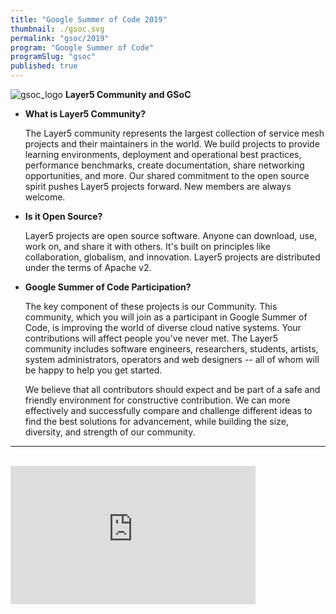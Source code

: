 ```yaml
---
title: "Google Summer of Code 2019"
thumbnail: ./gsoc.svg
permalink: "gsoc/2019"
program: "Google Summer of Code"
programSlug: "gsoc"
published: true
---
```



<ProgramsWrapper>
<img src={gsoc_logo} alt="gsoc_logo" />
<b>Layer5 Community and GSoC</b>

<div>
    <div>
    <ul>
        <li>
            <b>What is Layer5 Community?</b>
            <p>The Layer5 community represents the largest collection of service mesh projects and their maintainers in the world. We build projects to provide learning environments, deployment and operational best practices, performance benchmarks, create documentation, share networking opportunities, and more.
            Our shared commitment to the open source spirit pushes Layer5 projects forward. New members are always welcome. </p>
        </li>
        <li>
            <b>Is it Open Source?</b>
            <p>Layer5 projects are open source software. Anyone can download, use, work on, and share it with others.
            It's built on principles like collaboration, globalism, and innovation. Layer5 projects are distributed under the terms of Apache v2. </p>
        </li>
        <li>
            <b>Google Summer of Code Participation?</b>
            <p>The key component of these projects is our Community. This community, which you will join as a participant in Google Summer of Code, is improving the world of diverse cloud native systems.
            Your contributions will affect people you've never met. The Layer5 community includes software engineers, researchers, students, artists, system administrators, operators and web designers -- all of whom will be happy to help you get started. </p>
        </li>
        <p>We believe that all contributors should expect and be part of a safe and friendly environment for constructive contribution. We can more effectively and successfully compare and challenge different ideas to find the best solutions for advancement, while building the size, diversity, and strength of our community. </p>
    </ul>
    </div>
    <hr />
    <div>
    <div className="flex-div">&nbsp;</div>
    <div id="layer5-intro" className="iframe-container">
        <iframe
            width="392"
            height="220.5"
            src="https://www.youtube.com/embed/0yN5T5LB9ps"
            loading="lazy"
            frameBorder="0"
            allow="accelerometer; autoplay; encrypted-media; gyroscope; picture-in-picture"
            allowFullScreen />
    </div>
    <b>Project Ideas</b>
        <ul>
            <li>
                <b>Meshery</b>
                <p>Meshery is the cloud native management plane for lifecycle, configuration and performance management of many service meshes. See <a href="https://layer5.io/meshery">Meshery</a> for more information.</p>
            </li>
            <li>
                <b>Linkerd and Envoy</b>
                <p>Linkerd is an ultralight service mesh for Kubernetes and beyond: <a href="https://linkerd.io">https://linkerd.io</a>.<br /> Envoy is an open source edge and service proxy, designed for cloud-native applications: <a href="https://www.envoyproxy.io">https://www.envoyproxy.io</a>.</p>
            </li>
            <li>
                <b>Benchmarks for Linkerd and Envoy</b>
                <p>Description: Linkerd, like other service meshes are plagued by the question of adopters asking the question: "what's the performance overhead of the service mesh?".
                Envoy does not publish performance test results <a href="https://www.envoyproxy.io/docs/envoy/latest/faq/performance/how_fast_is_envoy">(see How fast is Envoy)</a>. Linkerd, Istio, Envoy and the list of other service meshes don't have a consistent set of performance benchmarks between them. So, even if Envoy were to publish performance results, users still wouldn't be able to compare overhead between Linkerd and Envoy.
                The project idea here is to build a multi-mesh performance benchmark tool.</p>
            </li>
        </ul>
    </div>
    <div>
    <ul>
    <li><b>Recommended Skills: </b>Golang, JavaScript, Kubernetes.</li>
    <li><b>Mentors: </b>Lee Calcote (<a href="https://twitter.com/lcalcote">@lcalcote</a>), Girish Ranganathan (<a href="https://twitter.com/ingenious_G">@ingenious_G</a>).</li>
    <li><b>Issue: </b><a href="https://github.com/envoyproxy/envoy/issues/5536">https://github.com/envoyproxy/envoy/issues/5536</a> and <a href="https://discourse.linkerd.io/t/linkerd-performance/146">https://discourse.linkerd.io/t/linkerd-performance/146</a></li>
    </ul>
    </div>
    <div id="gsoc-2020" className="apply-button">
    <h3>
        <Button $primary title="Participate" $url="http://slack.layer5.io" $external={ true } />
    </h3>
    </div>
</div>

</ProgramsWrapper>

